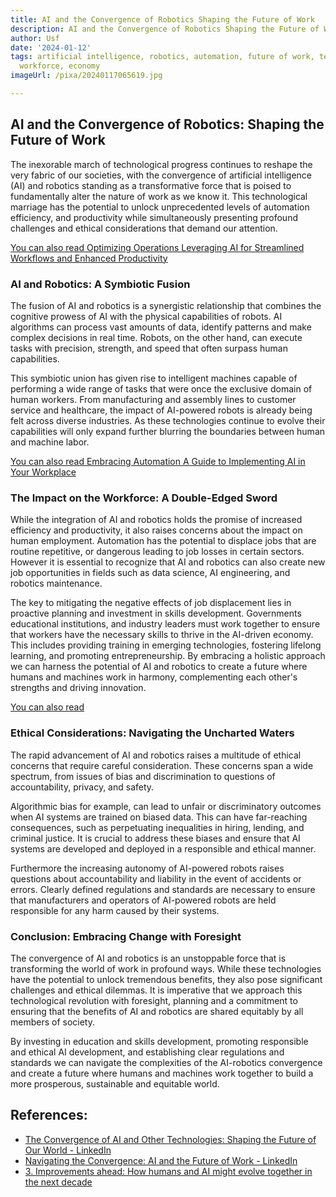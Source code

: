 ```yaml
---
title: AI and the Convergence of Robotics Shaping the Future of Work
description: AI and the Convergence of Robotics Shaping the Future of Work
author: Usf
date: '2024-01-12'
tags: artificial intelligence, robotics, automation, future of work, technology, innovation,
  workforce, economy
imageUrl: /pixa/20240117065619.jpg

---
```

## AI  and the Convergence of Robotics: Shaping the  Future of Work

The inexorable march of technological progress continues to reshape  the very fabric of our societies, with the convergence of artificial intelligence (AI) and robotics  standing as a transformative force  that is poised to  fundamentally  alter the  nature of work as we know it. This  technological marriage has the potential to unlock  unprecedented levels of automation efficiency, and productivity while simultaneously  presenting profound challenges and ethical considerations that demand our attention.

[You can also read Optimizing Operations Leveraging AI for  Streamlined  Workflows and Enhanced Productivity](Optimizing%20Operations%20Leveraging%20AI%20for%20Streamlined%20Workflows%20and%20Enhanced%20Productivity)


### AI and Robotics: A Symbiotic  Fusion

The fusion of AI  and robotics is a synergistic relationship that combines the cognitive prowess  of AI with the physical capabilities of robots. AI algorithms  can process vast  amounts of data, identify  patterns and  make complex decisions in real time. Robots, on the other hand, can execute tasks with precision, strength, and speed that often  surpass human capabilities.

This  symbiotic union has given rise to intelligent machines capable of performing a wide range of tasks that were once the exclusive domain of human workers.  From manufacturing and assembly lines to customer service and healthcare,  the impact  of  AI-powered robots is already being felt across  diverse industries.  As these technologies continue to evolve their capabilities will only expand further blurring the boundaries  between human  and machine labor.

[You can also read Embracing Automation A Guide to Implementing  AI  in Your Workplace](Embracing%20Automation%20A%20Guide%20to%20Implementing%20AI%20in%20Your%20Workplace)


### The  Impact on the Workforce: A Double-Edged Sword

While the integration of AI and robotics holds the promise of increased efficiency and productivity, it also raises concerns about the impact on human employment. Automation has the potential to  displace jobs that are routine repetitive, or  dangerous leading to job losses in certain sectors. However it is essential to recognize that AI and robotics can also create  new job opportunities in fields such as data science,  AI engineering, and robotics  maintenance.

The key to mitigating the negative effects of job displacement lies  in proactive planning and investment in skills development. Governments educational institutions, and industry leaders must  work together to ensure  that workers have the necessary  skills to thrive in the AI-driven economy. This includes providing  training in emerging technologies, fostering lifelong learning, and promoting entrepreneurship. By embracing a holistic approach we can harness the potential of AI and robotics to create a future where humans  and machines work in harmony, complementing each other's  strengths and  driving innovation.

[You can also read ]()


### Ethical Considerations: Navigating the Uncharted Waters

The rapid advancement of  AI and robotics raises a multitude of ethical  concerns that require careful consideration. These concerns span a wide spectrum, from issues of bias and discrimination to questions of accountability, privacy, and  safety.

Algorithmic bias for example, can  lead to unfair or discriminatory outcomes when  AI systems are  trained on biased data. This can have far-reaching consequences, such as perpetuating inequalities in hiring, lending, and criminal justice. It is crucial to address  these biases and ensure that AI systems are developed and deployed in a  responsible and ethical manner.

Furthermore the increasing autonomy of AI-powered robots raises questions about accountability and liability in the event of accidents or errors. Clearly defined regulations and standards are necessary to ensure that manufacturers and operators of AI-powered robots are held responsible for any harm caused by their systems.

### Conclusion: Embracing Change with Foresight

The convergence of AI and robotics is an unstoppable force that  is transforming the world  of work in profound ways. While these technologies have the potential to unlock  tremendous  benefits, they also pose significant challenges and ethical  dilemmas. It is imperative that we approach this technological revolution with foresight, planning  and a commitment  to ensuring that the benefits of AI and robotics  are shared equitably by all  members of society.

By  investing in education and skills development, promoting responsible and ethical AI development, and establishing clear regulations and standards we can navigate the complexities of the AI-robotics  convergence and create a future where humans and machines work together to build  a more prosperous, sustainable and equitable world.

## References:
- [The Convergence of AI and Other Technologies: Shaping the Future of Our World - LinkedIn](https://www.linkedin.com/pulse/convergence-ai-other-technologies-shaping-future-our-world-sharma)
- [Navigating the Convergence: AI and the Future of Work - LinkedIn](https://www.linkedin.com/pulse/navigating-convergence-ai-future-work-marshall-stanton-fxdsc)
- [3. Improvements ahead: How humans and AI might evolve together in the next decade](https://www.pewresearch.org/internet/2018/12/10/improvements-ahead-how-humans-and-ai-might-evolve-together-in-the-next-decade/)
